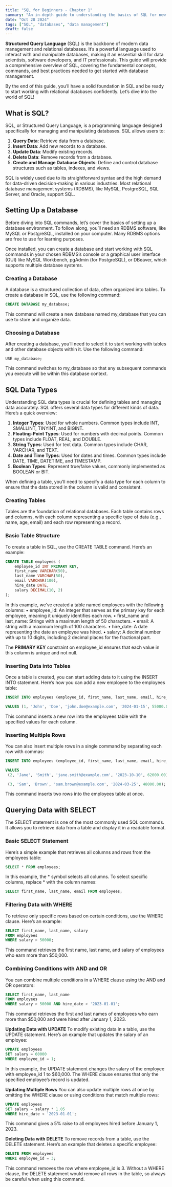 ```yaml
---
title: "SQL for Beginners - Chapter 1"
summary: "An in-depth guide to understanding the basics of SQL for new learners."
date: "Oct 28 2024"
tags: ["SQL", "databases", "data management"]
draft: false
---
```


**Structured Query Language** (SQL) is the backbone of modern data management and relational databases. It’s a powerful language used to interact with and manipulate databases, making it an essential skill for data scientists, software developers, and IT professionals. This guide will provide a comprehensive overview of SQL, covering the fundamental concepts, commands, and best practices needed to get started with database management.

By the end of this guide, you’ll have a solid foundation in SQL and be ready to start working with relational databases confidently. Let’s dive into the world of SQL!

## What is SQL?

SQL, or Structured Query Language, is a programming language designed specifically for managing and manipulating databases. SQL allows users to:
1. **Query Data**: Retrieve data from a database.
2. **Insert Data**: Add new records to a database.
3. **Update Data**: Modify existing records.
4. **Delete Data**: Remove records from a database.
5. **Create and Manage Database Objects**: Define and control database structures such as tables, indexes, and views.

SQL is widely used due to its straightforward syntax and the high demand for data-driven decision-making in various industries. Most relational database management systems (RDBMS), like MySQL, PostgreSQL, SQL Server, and Oracle, support SQL.

## Setting Up a Database
Before diving into SQL commands, let’s cover the basics of setting up a database environment. To follow along, you’ll need an RDBMS software, like MySQL or PostgreSQL, installed on your computer. Many RDBMS options are free to use for learning purposes.

Once installed, you can create a database and start working with SQL commands in your chosen RDBMS’s console or a graphical user interface (GUI) like MySQL Workbench, pgAdmin (for PostgreSQL), or DBeaver, which supports multiple database systems.

### Creating a Database
A database is a structured collection of data, often organized into tables. To create a database in SQL, use the following command:
```sql
CREATE DATABASE my_database;
```
This command will create a new database named my_database that you can use to store and organize data.

### Choosing a Database
After creating a database, you’ll need to select it to start working with tables and other database objects within it. Use the following command:
```mysql
USE my_database;
```
This command switches to my_database so that any subsequent commands you execute will be within this database context.

## SQL Data Types
Understanding SQL data types is crucial for defining tables and managing data accurately. SQL offers several data types for different kinds of data. Here’s a quick overview:
1. **Integer Types**: Used for whole numbers. Common types include INT, SMALLINT, TINYINT, and BIGINT.
2. **Floating-Point Types**: Used for numbers with decimal points. Common types include FLOAT, REAL, and DOUBLE.
3. **String Types**: Used for text data. Common types include CHAR, VARCHAR, and TEXT.
4. **Date and Time Types**: Used for dates and times. Common types include DATE, TIME, DATETIME, and TIMESTAMP.
5. **Boolean Types**: Represent true/false values, commonly implemented as BOOLEAN or BIT.

When defining a table, you’ll need to specify a data type for each column to ensure that the data stored in the column is valid and consistent.

### Creating Tables
Tables are the foundation of relational databases. Each table contains rows and columns, with each column representing a specific type of data (e.g., name, age, email) and each row representing a record.

### Basic Table Structure
To create a table in SQL, use the CREATE TABLE command. Here’s an example:


```sql
CREATE TABLE employees (
    employee_id INT PRIMARY KEY,
    first_name VARCHAR(50),
    last_name VARCHAR(50),
    email VARCHAR(100),
    hire_date DATE,
    salary DECIMAL(10, 2)
);
```

In this example, we’ve created a table named employees with the following columns:
• employee_id: An integer that serves as the primary key for each employee, meaning it uniquely identifies each row.
• first_name and last_name: Strings with a maximum length of 50 characters.
• email: A string with a maximum length of 100 characters.
• hire_date: A date representing the date an employee was hired.
• salary: A decimal number with up to 10 digits, including 2 decimal places for the fractional part.

The **PRIMARY KEY** constraint on employee_id ensures that each value in this column is unique and not null.

### Inserting Data into Tables
Once a table is created, you can start adding data to it using the INSERT INTO statement. Here’s how you can add a new employee to the employees table:
```sql
INSERT INTO employees (employee_id, first_name, last_name, email, hire_date, salary)

VALUES (1, 'John', 'Doe', 'john.doe@example.com', '2024-01-15', 55000.00);
```
This command inserts a new row into the employees table with the specified values for each column.

### Inserting Multiple Rows
You can also insert multiple rows in a single command by separating each row with commas:
```sql
INSERT INTO employees (employee_id, first_name, last_name, email, hire_date, salary)

VALUES
 (2, 'Jane', 'Smith', 'jane.smith@example.com', '2023-10-10', 62000.00),

 (3, 'Sam', 'Brown', 'sam.brown@example.com', '2024-03-25', 48000.00);
```
This command inserts two rows into the employees table at once.

## Querying Data with SELECT
The SELECT statement is one of the most commonly used SQL commands. It allows you to retrieve data from a table and display it in a readable format.

### Basic SELECT Statement
Here’s a simple example that retrieves all columns and rows from the employees table:
```sql
SELECT * FROM employees;
```
In this example, the * symbol selects all columns. To select specific columns, replace * with the column names:
```sql
SELECT first_name, last_name, email FROM employees;
```

### Filtering Data with WHERE
To retrieve only specific rows based on certain conditions, use the WHERE clause. Here’s an example:
```sql
SELECT first_name, last_name, salary
FROM employees
WHERE salary > 50000;
```
This command retrieves the first name, last name, and salary of employees who earn more than $50,000.

### Combining Conditions with AND and OR
You can combine multiple conditions in a WHERE clause using the AND and OR operators:
```sql
SELECT first_name, last_name
FROM employees
WHERE salary > 50000 AND hire_date > '2023-01-01';
```
This command retrieves the first and last names of employees who earn more than $50,000 and were hired after January 1, 2023.

**Updating Data with UPDATE**
To modify existing data in a table, use the UPDATE statement. Here’s an example that updates the salary of an employee:
```sql
UPDATE employees
SET salary = 60000
WHERE employee_id = 1;
```
In this example, the UPDATE statement changes the salary of the employee with employee_id 1 to $60,000. The WHERE clause ensures that only the specified employee’s record is updated.

**Updating Multiple Rows**
You can also update multiple rows at once by omitting the WHERE clause or using conditions that match multiple rows:
```sql
UPDATE employees
SET salary = salary * 1.05
WHERE hire_date < '2023-01-01';
```
This command gives a 5% raise to all employees hired before January 1, 2023.

**Deleting Data with DELETE**
To remove records from a table, use the DELETE statement. Here’s an example that deletes a specific employee:
```sql
DELETE FROM employees
WHERE employee_id = 3;
```
This command removes the row where employee_id is 3. Without a WHERE clause, the DELETE statement would remove all rows in the table, so always be careful when using this command.
